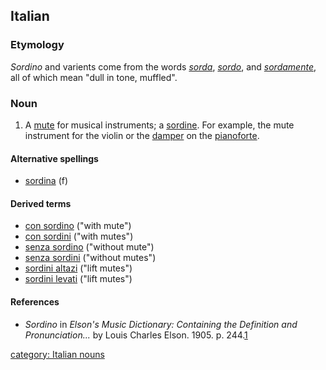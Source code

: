 ==Italian==

===Etymology===
''Sordino'' and varients come from the words ''[[sorda]]'', ''[[sordo]]'', and ''[[sordamente]]'', all of which mean "dull in tone, muffled".

===Noun===
{{it-noun|sordin|m|o|i}}

# A [[mute]] for musical instruments; a [[sordine]]. For example, the mute instrument for the violin or the [[damper]] on the [[pianoforte]].

====Alternative spellings====
*[[sordina]] (f)

====Derived terms====
 
*[[con sordino]] ("with mute")
*[[con sordini]] ("with mutes")
*[[senza sordino]] ("without mute")
*[[senza sordini]] ("without mutes") 
*[[sordini altazi]] ("lift mutes")
*[[sordini levati]] ("lift mutes") 

====References====
*''Sordino'' in ''Elson's Music Dictionary: Containing the Definition and Pronunciation...'' by Louis Charles Elson. 1905. p. 244.[http://books.google.com/books?id=f10NAAAAIAAJ&pg=PA244&lpg=PA244&dq=sordini+music&source=web&ots=bD-E6ZkgAk&sig=ClRMhhM8gwTZ5i3bSZsCNkFtdCk]

[[category: Italian nouns]]